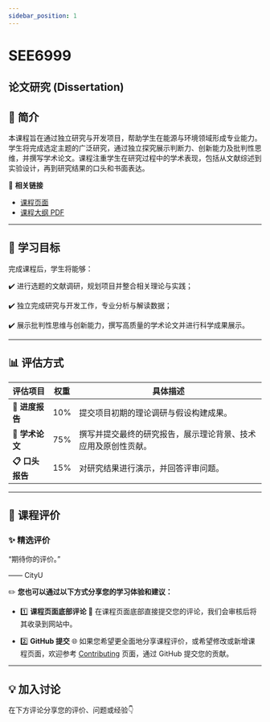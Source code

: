 ```yaml
---
sidebar_position: 1
---
```


# SEE6999
## 论文研究 (Dissertation)

## **📘 简介**
本课程旨在通过独立研究与开发项目，帮助学生在能源与环境领域形成专业能力。学生将完成选定主题的广泛研究，通过独立探究展示判断力、创新能力及批判性思维，并撰写学术论文。课程注重学生在研究过程中的学术表现，包括从文献综述到实验设计，再到研究结果的口头和书面表达。

🔗 **相关链接**
- [课程页面](https://www.cityu.edu.hk/catalogue/pg/202425/course/SEE6999.htm)
- [课程大纲 PDF](https://www.cityu.edu.hk/catalogue/pg/202425/course/SEE6999.pdf)

---

## **🎯 学习目标**

完成课程后，学生将能够：

✔️ 进行选题的文献调研，规划项目并整合相关理论与实践；

✔️ 独立完成研究与开发工作，专业分析与解读数据；

✔️ 展示批判性思维与创新能力，撰写高质量的学术论文并进行科学成果展示。

---

## **📊 评估方式**

| **评估项目**            | **权重** | **具体描述**                                                                                       |
|------------------------|---------|---------------------------------------------------------------------------------------------------|
| **📂 进度报告**         | 10%     | 提交项目初期的理论调研与假设构建成果。                                                                |
| **📂 学术论文**         | 75%     | 撰写并提交最终的研究报告，展示理论背景、技术应用及原创性贡献。                                            |
| **📋 口头报告**         | 15%     | 对研究结果进行演示，并回答评审问题。                                                                  |

---

## **💬 课程评价**

### ✨ **精选评价**
<div className={commentStyles.commentBox}>
    <p className={commentStyles.commentText}>
        “期待你的评价。”
    </p>
    <p className={commentStyles.commentAuthor}>—— CityU</p>
</div>

✏️ **您也可以通过以下方式分享您的学习体验和建议：**

- 1️⃣ **课程页面底部评论**
💬 在课程页面底部直接提交您的评论，我们会审核后将其收录到网站中。

- 2️⃣ **GitHub 提交**
🌐 如果您希望更全面地分享课程评价，或希望修改或新增课程页面，欢迎参考 [Contributing](/contributing) 页面，通过 GitHub 提交您的贡献。

---

## **💡 加入讨论**

在下方评论分享您的评价、问题或经验👇
<Utterances />
